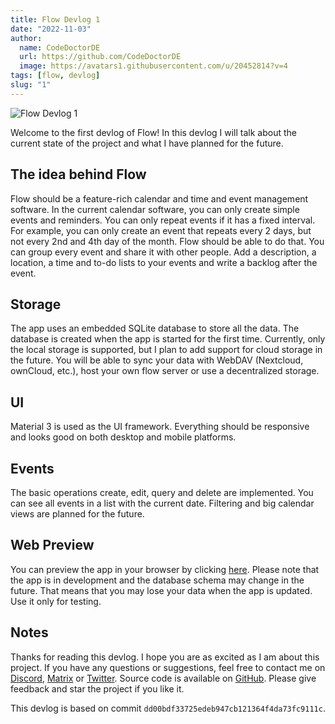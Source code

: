 ```yaml
---
title: Flow Devlog 1
date: "2022-11-03"
author:
  name: CodeDoctorDE
  url: https://github.com/CodeDoctorDE
  image: https://avatars1.githubusercontent.com/u/20452814?v=4
tags: [flow, devlog]
slug: "1"
---
```


![Flow Devlog 1](/blog/flow/devlog/1.png)

Welcome to the first devlog of Flow! In this devlog I will talk about the current state of the project and what I have planned for the future.

## The idea behind Flow

Flow should be a feature-rich calendar and time and event management software.
In the current calendar software, you can only create simple events and reminders. You can only repeat events if it has a fixed interval.
For example, you can only create an event that repeats every 2 days, but not every 2nd and 4th day of the month.
Flow should be able to do that. You can group every event and share it with other people.
Add a description, a location, a time and to-do lists to your events and write a backlog after the event.

## Storage

The app uses an embedded SQLite database to store all the data. The database is created when the app is started for the first time.
Currently, only the local storage is supported, but I plan to add support for cloud storage in the future.
You will be able to sync your data with WebDAV (Nextcloud, ownCloud, etc.), host your own flow server or use a decentralized storage.

## UI

Material 3 is used as the UI framework. Everything should be responsive and looks good on both desktop and mobile platforms.

## Events

The basic operations create, edit, query and delete are implemented.
You can see all events in a list with the current date. Filtering and big calendar views are planned for the future.

## Web Preview

You can preview the app in your browser by clicking [here](https://flow-e78cel8pz-linwood.vercel.app). Please note that the app is in development and the database schema may change in the future. That means that you may lose your data when the app is updated. Use it only for testing.

## Notes

Thanks for reading this devlog. I hope you are as excited as I am about this project.
If you have any questions or suggestions, feel free to contact me on [Discord](https://linwood.dev/discord), [Matrix](https://linwood.dev/matrix) or [Twitter](https://twitter.com/LinwoodDev).
Source code is available on [GitHub](https://github.com/LinwoodDev/Flow). Please give feedback and star the project if you like it.

This devlog is based on commit `dd00bdf33725edeb947cb121364f4da73fc9111c`.

